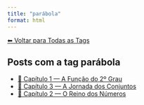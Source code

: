 ```yaml
---
title: "parábola"
format: html
---
```


[⬅ Voltar para Todas as Tags](../tags.qmd)

## Posts com a tag **parábola**

- [📘 Capítulo 1 — A Função do 2º Grau](/posts/capitulos/cap1-funcao-quadratica.html)
- [📘 Capítulo 3 — A Jornada dos Conjuntos](/posts/capitulos/cap3-conjuntos.html)
- [📘 Capítulo 2 — O Reino dos Números](/posts/capitulos/cap2-numeros-conjuntos.html)
